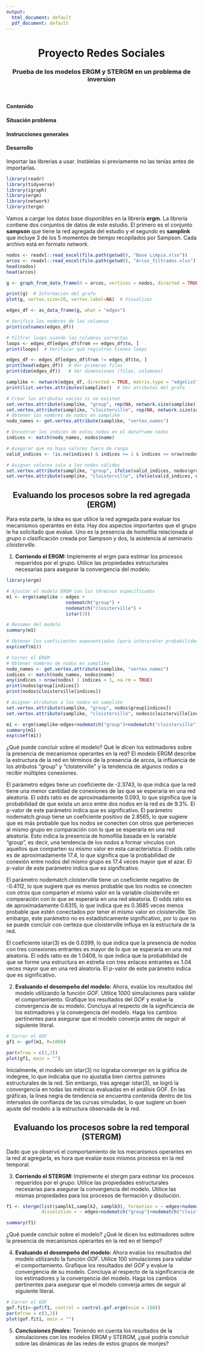 ```yaml
---
output:
  html_document: default
  pdf_document: default
---
```


<center> <h1>Proyecto Redes Sociales</h1> </center>

<center> <h3>Prueba de los modelos ERGM y STERGM en un problema de inversion </h3> </center>

<br />


#### Contenido



#### Situación problema


#### Instrucciones generales


#### Desarrollo

Importar las librerías a usar. Instálelas si previamente no las tenías antes de importarlas.

```r
library(readr)
library(tidyverse)
library(igraph)
library(ergm)
library(network)
library(tergm)
```


Vamos a cargar los datos base disponibles en la librería **ergm**. La librería contiene dos conjuntos de datos de este estudio. El primero es el conjunto **sampson** que tiene la red agregada del estudio y el segundo es **samplink** que incluye 3 de los 5 momentos de tiempo recopilados por Sampson. Cada archivo está en formato *network*.

```r
nodos <- readxl::read_excel(file.path(getwd(), "Base Limpia.xlsx"))
arcos <- readxl::read_excel(file.path(getwd(), "Arcos_filtrados.xlsx"))
head(nodos)
head(arcos)

```
```r
g <- graph_from_data_frame(d = arcos, vertices = nodos, directed = TRUE)

print(g)  # Información del grafo
plot(g, vertex.size=10, vertex.label=NA)  # Visualizar
```
```r
edges_df <- as_data_frame(g, what = "edges")

# Verifica los nombres de las columnas
print(colnames(edges_df))

# Filtrar loops usando las columnas correctas
loops <- edges_df[edges_df$from == edges_df$to, ]
print(loops)  # Verificar qué registros tienen loops

edges_df <- edges_df[edges_df$from != edges_df$to, ]
print(head(edges_df))  # Ver primeras filas
print(dim(edges_df))   # Ver dimensiones (filas, columnas)

samplike <- network(edges_df, directed = TRUE, matrix.type = "edgelist", loops = FALSE)
print(list.vertex.attributes(samplike))  # Ver atributos del grafo

```
```r
# Crear los atributos vacíos si no existen
set.vertex.attribute(samplike, "group", rep(NA, network.size(samplike)))
set.vertex.attribute(samplike, "cloisterville", rep(NA, network.size(samplike)))
# Obtener los nombres de nodos en samplike
nodo_names <- get.vertex.attribute(samplike, "vertex.names")

# Encontrar los índices de estos nodos en el dataframe nodos
indices <- match(nodo_names, nodos$name)

# Asegurar que no haya valores fuera de rango
valid_indices <- !is.na(indices) & indices >= 1 & indices <= nrow(nodos)

# Asignar valores solo a los nodos válidos
set.vertex.attribute(samplike, "group", ifelse(valid_indices, nodos$group[indices], "Unknown"))
set.vertex.attribute(samplike, "cloisterville", ifelse(valid_indices, nodos$cloisterville[indices], "Unknown"))


```
<center> <h2>Evaluando los procesos sobre la red agregada (ERGM)</h2> </center>

Para esta parte, la idea es que utilice la red agregada para evaluar los mecanismos operantes en ésta.
Hay dos aspectos importantes que el grupo le ha solicitado que evalue. Uno es la presencia de homofília relacionada al *grupo* o clasificación creada por Sampson y dos, la asistencia al seminario *cloisterville*. 

1. **Corriendo el ERGM: ** Implemente el ergm para estimar los procesos requeridos por el grupo. Utilice las propiedades estructurales necesarias para asegurar la convergencia del modelo. 
```r
library(ergm)

# Ajustar el modelo ERGM con los términos especificados
m1 <- ergm(samplike ~ edges + 
                      nodematch("group") + 
                      nodematch("cloisterville") + 
                      istar(3))

# Resumen del modelo
summary(m1)

# Obtener los coeficientes exponentiados (para interpretar probabilidades)
exp(coef(m1))

```


```r

# Correr el ERGM
# Obtener nombres de nodos en samplike
nodo_names <- get.vertex.attribute(samplike, "vertex.names")
indices <- match(nodo_names, nodos$name)
any(indices > nrow(nodos) | indices < 1, na.rm = TRUE)
print(nodos$group[indices])
print(nodos$cloisterville[indices])

# Asignar atributos a los nodos en samplike
set.vertex.attribute(samplike, "group", nodos$group[indices])
set.vertex.attribute(samplike, "cloisterville", nodos$cloisterville[indices])

m1 <- ergm(samplike~edges+nodematch("group")+nodematch("cloisterville")+istar(3))
summary(m1)
exp(coef(m1))
```

¿Qué puede concluir sobre el modelo? Qué le dicen los estimadores sobre la presencia de mecanismos operantes en la red?
El modelo ERGM describe la estructura de la red en términos de la presencia de arcos, la influencia de los atributos "group" y "cloisterville" y la tendencia de algunos nodos a recibir múltiples conexiones.

El parámetro edges tiene un coeficiente de -2.3743, lo que indica que la red tiene una menor cantidad de conexiones de las que se esperaría en una red aleatoria. El odds ratio es de aproximadamente 0.093, lo que significa que la probabilidad de que exista un arco entre dos nodos en la red es de 9.3%. El p-valor de este parámetro indica que es significativo. 
El parámetro nodematch.group tiene un coeficiente positivo de 2.8565, lo que sugiere que es más probable que los nodos se conecten con otros que pertenecen al mismo grupo en comparación con lo que se esperaría en una red aleatoria. Esto indica la presencia de homofilia basada en la variable "group", es decir, una tendencia de los nodos a formar vínculos con aquellos que comparten su mismo valor en esta característica. El odds ratio es de aproximadamente 17.4, lo que significa que la probabilidad de conexión entre nodos del mismo grupo es 17.4 veces mayor que el azar. El p-valor de este parámetro indica que es significativo. 

El parámetro nodematch.cloisterville tiene un coeficiente negativo de -0.4112, lo que sugiere que es menos probable que los nodos se conecten con otros que comparten el mismo valor en la variable cloisterville en comparación con lo que se esperaría en una red aleatoria. El odds ratio  es de aproximadamente 0.6315, lo que indica que es 0.3685 veces menos probable que estén conectados por tener el mismo valor en cloisterville. Sin embargo, este parámetro no es estadísticamente significativo, por lo que no se puede concluir con certeza que cloisterville influya en la estructura de la red.

El coeficiente istar(3) es de 0.0399, lo que indica que la presencia de nodos con tres conexiones entrantes es mayor de lo que se esperaría en una red aleatoria. El odds ratio es de 1.0408, lo que indica que la probabilidad de que se forme una estructura en estrella con tres enlaces entrantes es 1.04 veces mayor que en una red aleatoria. El p-valor de este parámetro indica que es significativo. 

2. **Evaluando el desempeño del modelo:** Ahora, evalúe los resultados del modelo utilizando la función *GOF*. Utilice 1000 simulaciones para validar el comportamiento. Grafique los resultados del *GOF* y evalue la convergencia de su modelo. Concluya al respecto de la significancia de los estimadores y la convergencia del modelo. Haga los cambios pertinentes para asegurar que el modelo converja antes de seguir al siguiente literal.

```r
# Correr el GOF
gf1 <- gof(m1, R=1000)

par(mfrow = c(3,2))
plot(gf1, main = "")

```
Inicialmente, el modelo sin istar(3) no lograba converger en la gráfica de indegree, lo que indicaba que no ajustaba bien ciertos patrones estructurales de la red. Sin embargo, tras agregar istar(3), se logró la convergencia en todas las métricas evaluadas en el análisis GOF. En las gráficas, la línea negra de tendencia se encuentra contenida dentro de los intervalos de confianza de las curvas simuladas, lo que sugiere un buen ajuste del modelo a la estructura observada de la red.

<center> <h2>Evaluando los procesos sobre la red temporal (STERGM)</h2> </center>

Dado que ya observó el comportamiento de los mecanismos operantes en la red al agregarla, es hora que evalúe esos mismos procesos en la red temporal.

3. **Corriendo el STERGM: ** Implemente el stergm para estimar los procesos requeridos por el grupo. Utilice las propiedades estructurales necesarias para asegurar la convergencia del modelo. Utilice las mismas propiedades para los procesos de formación y disolución.

```r

f1 <- stergm(list(samplk1,samplk2, samplk3), formation = ~ edges+nodematch("group")+nodematch("cloisterville")+ mutual+transitiveties, 
             dissolution = ~ edges+nodematch("group")+nodematch("cloisterville")+mutual+transitiveties,estimate = "CMLE")

summary(f1)

```

¿Qué puede concluir sobre el modelo? ¿Qué le dicen los estimadores sobre la presencia de mecanismos operantes en la red en el tiempo?

4. **Evaluando el desempeño del modelo:** Ahora evalúe los resultados del modelo utilizando la función *GOF*. Utilice 100 simulaciones para validar el comportamiento. Grafique los resultados del *GOF* y evalue la convergencia de su modelo. Concluya al respecto de la significancia de los estimadores y la convergencia del modelo. Haga los cambios pertinentes para asegurar que el modelo converja antes de seguir al siguiente literal.

```r
# Correr el GOF
gof.fit1<-gof(f1, control = control.gof.ergm(nsim = 100))
par(mfrow = c(3,2))
plot(gof.fit1, main = "")

```

5. ***Conclusiones finales:*** Teniendo en cuenta los resultados de la simulaciones con los modelos ERGM y STERGM, ¿qué podría concluir sobre las dinámicas de las redes de estos grupos de monjes?